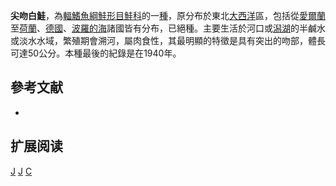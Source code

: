 {{Speciesbox 
| taxon = Coregonus oxyrinchus
| status = EX
| status_system = IUCN3.1
| image = Houting-PD.png
| authority = [[Linnaeus|Linnaeus]], 1758
| synonyms = *''Coregonus lavaretus oxyrhynchus''<br /><small>Linnaeus, 1758</small>
*''Coregonus oxyrhynchus''<br /><small>Linnaeus, 1758</small>
*''Salmo oxyrinchus''<br /><small>Shaw, 1804</small>
}}

'''尖吻白鮭'''，為[[輻鰭魚綱|輻鰭魚綱]][[鮭形目|鮭形目]][[鮭科|鮭科]]的一[[種|種]]，原分布於東北[[大西洋|大西洋]]區，包括從[[愛爾蘭|愛爾蘭]]至[[荷蘭|荷蘭]]、[[德國|德國]]、[[波羅的海|波羅的海]]諸國皆有分布，已絕種。主要生活於河口或[[潟湖|潟湖]]的半鹹水或淡水水域，繁殖期會溯河，屬肉食性，其最明顯的特徵是具有突出的吻部，體長可達50公分。本種最後的紀錄是在1940年。

==參考文献==
*{{FishBase_species|genus=Coregonus|species=oxyrinchus|year=2011|month=12}}

== 扩展阅读 ==
{{refbegin}}
{{wikispecies-inline|Coregonus oxyrinchus|尖吻白鮭}}
{{refend}}
{{Taxonbar|from=Q646132}}

[[Category:IUCN紅色名錄絕滅物種|J]]
[[Category:白鮭屬|J]]
[[Category:1758年描述的魚類|C]]